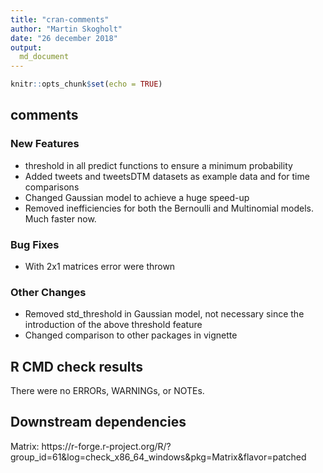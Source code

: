 ```yaml
---
title: "cran-comments"
author: "Martin Skogholt"
date: "26 december 2018"
output:
  md_document
---
```

```r
knitr::opts_chunk$set(echo = TRUE)
```

## comments
### New Features
- threshold in all predict functions to ensure a minimum probability
- Added tweets and tweetsDTM datasets as example data and for time comparisons
- Changed Gaussian model to achieve a huge speed-up
- Removed inefficiencies for both the Bernoulli and Multinomial models. Much faster now.

### Bug Fixes
- With 2x1 matrices error were thrown

### Other Changes
- Removed std_threshold in Gaussian model, not necessary since the introduction of the above threshold feature
- Changed comparison to other packages in vignette

## R CMD check results
There were no ERRORs, WARNINGs, or NOTEs.

## Downstream dependencies
Matrix: https://r-forge.r-project.org/R/?group_id=61&log=check_x86_64_windows&pkg=Matrix&flavor=patched

